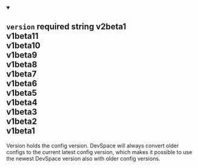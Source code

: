 
<details className="config-field" data-expandable="false" open>
<summary>

## `version` <span class="config-field-required" data-required="true">required</span> <span class="config-field-type">string</span> <span class="config-field-default"></span> <span class="config-field-enum"><span>v2beta1<br/>v1beta11<br/>v1beta10<br/>v1beta9<br/>v1beta8<br/>v1beta7<br/>v1beta6<br/>v1beta5<br/>v1beta4<br/>v1beta3<br/>v1beta2<br/>v1beta1</span></span>

Version holds the config version. DevSpace will always convert older configs to the current latest
config version, which makes it possible to use the newest DevSpace version also with older config
versions.

</summary>



</details>

